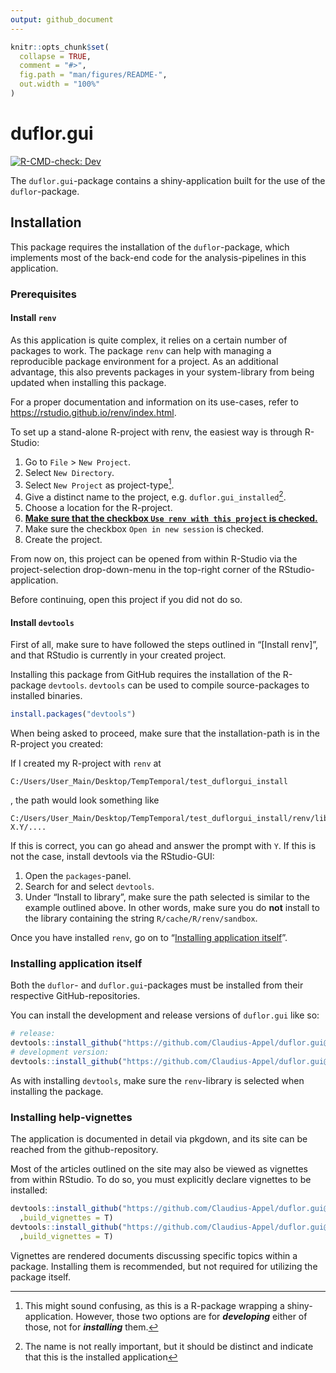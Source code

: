 ---
output: github_document
---

<!-- README.md is generated from README.Rmd. Please edit that file -->

```{r, include = FALSE}
knitr::opts_chunk$set(
  collapse = TRUE,
  comment = "#>",
  fig.path = "man/figures/README-",
  out.width = "100%"
)
```

# duflor.gui

<!-- badges: start -->

[![R-CMD-check: Dev](https://github.com/Claudius-Appel/duflor.gui/actions/workflows/R-CMD-check.yaml/badge.svg?branch=dev)](https://github.com/Claudius-Appel/duflor.gui/actions/workflows/R-CMD-check.yaml)

<!-- badges: end -->

The `duflor.gui`-package contains a shiny-application built for the use of the `duflor`-package.

## Installation

This package requires the installation of the `duflor`-package, which implements most of the back-end code for the analysis-pipelines in this application.

### Prerequisites

#### Install `renv`

As this application is quite complex, it relies on a certain number of packages to work. The package `renv` can help with managing a reproducible package environment for a project. As an additional advantage, this also prevents packages in your system-library from being updated when installing this package.

For a proper documentation and information on its use-cases, refer to <https://rstudio.github.io/renv/index.html>.

To set up a stand-alone R-project with renv, the easiest way is through R-Studio:

1.  Go to `File` \> `New Project`.
2.  Select `New Directory`.
3.  Select `New Project` as project-type[^1].
4.  Give a distinct name to the project, e.g. `duflor.gui_installed`[^2].
5.  Choose a location for the R-project.
6.  [**Make sure that the checkbox `Use renv with this project` is checked.**]{.underline}
7.  Make sure the checkbox `Open in new session` is checked.
8.  Create the project.

[^1]: This might sound confusing, as this is a R-package wrapping a shiny-application. However, those two options are for ***developing*** either of those, not for ***installing*** them.

[^2]: The name is not really important, but it should be distinct and indicate that this is the installed application

From now on, this project can be opened from within R-Studio via the project-selection drop-down-menu in the top-right corner of the RStudio-application.

Before continuing, open this project if you did not do so.

#### Install `devtools`

First of all, make sure to have followed the steps outlined in "[Install renv]", and that RStudio is currently in your created project.

Installing this package from GitHub requires the installation of the R-package `devtools`. `devtools` can be used to compile source-packages to installed binaries.

``` r
install.packages("devtools")
```

When being asked to proceed, make sure that the installation-path is in the R-project you created:

If I created my R-project with `renv` at

```         
C:/Users/User_Main/Desktop/TempTemporal/test_duflorgui_install
```

, the path would look something like

```         
C:/Users/User_Main/Desktop/TempTemporal/test_duflorgui_install/renv/library/R-X.Y/....
```

If this is correct, you can go ahead and answer the prompt with `Y`. If this is not the case, install devtools via the RStudio-GUI:

1.  Open the `packages`-panel.
2.  Search for and select `devtools`.
3.  Under "Install to library", make sure the path selected is similar to the example outlined above. In other words, make sure you do **not** install to the library containing the string `R/cache/R/renv/sandbox`.

Once you have installed `renv`, go on to "[Installing application itself]".

### Installing application itself

Both the `duflor`- and `duflor.gui`-packages must be installed from their respective GitHub-repositories.

You can install the development and release versions of `duflor.gui` like so:

``` r
# release:
devtools::install_github("https://github.com/Claudius-Appel/duflor.gui@master")
# development version:
devtools::install_github("https://github.com/Claudius-Appel/duflor.gui@dev")
```

As with installing `devtools`, make sure the `renv`-library is selected when installing the package.

### Installing help-vignettes

The application is documented in detail via pkgdown, and its site can be reached from the github-repository.

Most of the articles outlined on the site may also be viewed as vignettes from within RStudio. To do so, you must explicitly declare vignettes to be installed:

``` r
devtools::install_github("https://github.com/Claudius-Appel/duflor.gui@master"
  ,build_vignettes = T)
devtools::install_github("https://github.com/Claudius-Appel/duflor.gui@dev"
  ,build_vignettes = T)
```

Vignettes are rendered documents discussing specific topics within a package. Installing them is recommended, but not required for utilizing the package itself.

